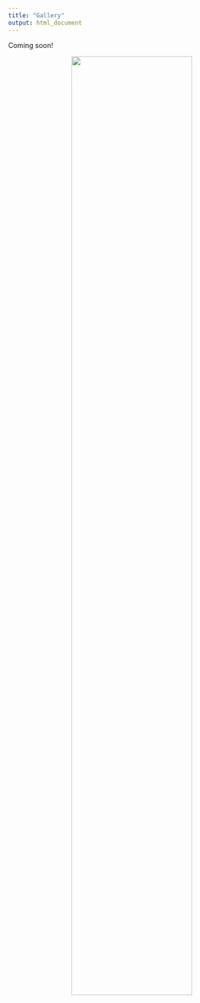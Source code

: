 ```yaml
---
title: "Gallery"
output: html_document
---
```


Coming soon! 

<center> <img src="images/IMG_9943.JPG" width = 70%> </center>
